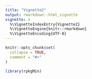 ```yaml
---
title: "Vignette2"
output: rmarkdown::html_vignette
vignette: >
  %\VignetteIndexEntry{Vignette2}
  %\VignetteEngine{knitr::rmarkdown}
  %\VignetteEncoding{UTF-8}
---
```


```r
knitr::opts_chunk$set(
  collapse = TRUE,
  comment = "#>"
)
```

```r
library(rpkgMin)
```
